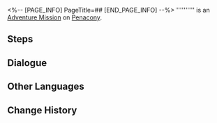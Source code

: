 <%-- [PAGE_INFO]
PageTitle=##
[END_PAGE_INFO] --%>
{{Stub|Dialogue.}}
{{Mission Infobox
|id            = 4015502
|title         = 
|image         = <!--Mission .png-->
|type          = Adventure
|event_name    = 
|chapter       = 
|requirements  = [[Adventure Mission]] ''[[Dreams and the Art of Clock Maintenance (II)]]'' completed
|summary       = <!--official mission summary from Fate's Atlas-->
|characters    = Dream Ticker Supervisor; Trailblazer
|startLocation = [[Penacony]] - [[(The Radiant Feldspar/The Trailblaze's Stern/The Tatalov/The Soaring Clock Hand)]]
|world         = Penacony
|area          = (The Radiant Feldspar/The Trailblaze's Stern/The Tatalov/The Soaring Clock Hand)
|prev          = Dreams and the Art of Clock Maintenance (II)
|next          = 
|rewards       = 
}}
'''''''''' is an [[Adventure Mission]] on [[Penacony]].

==Steps==


<!--
==Gameplay Notes==

--><!--
==Trial Character==

-->
==Dialogue==
{{Stub Dialogue}}

{{Dialogue End}}

==Other Languages==
{{Other Languages
|en   = 
|zhs  = 
|zht  = 
|ja   = 
|ko   = 
|es   = 
|fr   = 
|ru   = 
|th   = 
|vi   = 
|de   = 
|id   = 
|pt   = 
}}

==Change History==
{{Change History|2.3}}
